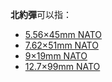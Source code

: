 '''北約彈'''可以指：

* [[5.56×45mm_NATO|5.56×45mm NATO]]
* [[7.62×51mm_NATO|7.62×51mm NATO]]
* [[9×19mm_NATO|9×19mm NATO]]
* [[12.7×99mm_NATO|12.7×99mm NATO]]

{{Disambiguation}}